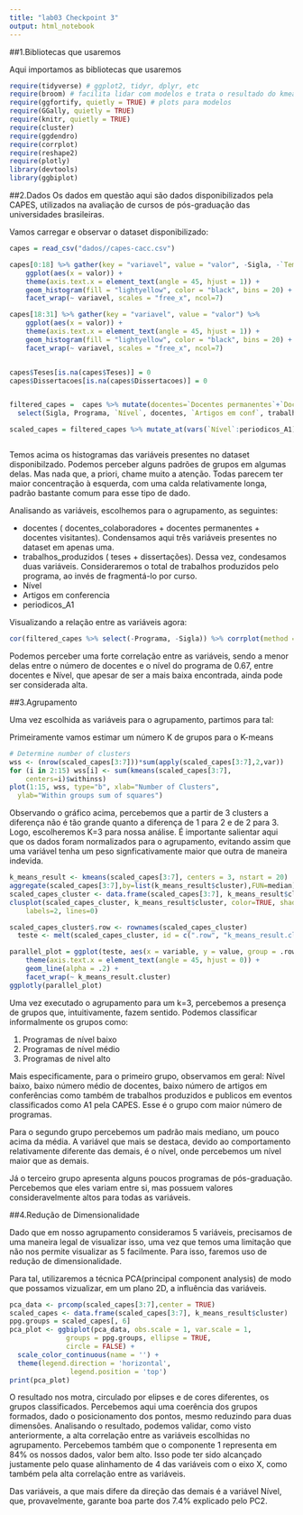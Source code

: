 ```yaml
---
title: "lab03 Checkpoint 3"
output: html_notebook
---
```



##1.Bibliotecas que usaremos

Aqui importamos as bibliotecas que usaremos
```r
require(tidyverse) # ggplot2, tidyr, dplyr, etc
require(broom) # facilita lidar com modelos e trata o resultado do kmeans como modelo
require(ggfortify, quietly = TRUE) # plots para modelos
require(GGally, quietly = TRUE)
require(knitr, quietly = TRUE)
require(cluster)
require(ggdendro)
require(corrplot)
require(reshape2)
require(plotly)
library(devtools)
library(ggbiplot)

```

##2.Dados
Os dados em questão aqui são dados disponibilizados pela CAPES, utilizados na avaliação de cursos de pós-graduação das universidades brasileiras.

Vamos carregar e observar o dataset disponibilizado:
```r
capes = read_csv("dados//capes-cacc.csv")

capes[0:18] %>% gather(key = "variavel", value = "valor", -Sigla, -`Tem doutorado`, -Instituição, -Programa) %>% 
    ggplot(aes(x = valor)) + 
    theme(axis.text.x = element_text(angle = 45, hjust = 1)) +
    geom_histogram(fill = "lightyellow", color = "black", bins = 20) + 
    facet_wrap(~ variavel, scales = "free_x", ncol=7)

capes[18:31] %>% gather(key = "variavel", value = "valor") %>% 
    ggplot(aes(x = valor)) + 
    theme(axis.text.x = element_text(angle = 45, hjust = 1)) +
    geom_histogram(fill = "lightyellow", color = "black", bins = 20) + 
    facet_wrap(~ variavel, scales = "free_x", ncol=7)


capes$Teses[is.na(capes$Teses)] = 0
capes$Dissertacoes[is.na(capes$Dissertacoes)] = 0


filtered_capes =  capes %>% mutate(docentes=`Docentes permanentes`+`Docentes colaboradores`+`Docentes visitantes`, trabalhos_produzidos=Teses+Dissertacoes) %>% 
  select(Sigla, Programa, `Nível`, docentes, `Artigos em conf`, trabalhos_produzidos, periodicos_A1) 

scaled_capes = filtered_capes %>% mutate_at(vars(`Nível`:periodicos_A1), funs(as.numeric(scale(.))))



```
Temos acima os histogramas das variáveis presentes no dataset disponibilzado. Podemos perceber alguns padrões de grupos em algumas delas. Mas nada que, a priori, chame muito a atenção. Todas parecem ter maior concentração à esquerda, com uma calda relativamente longa, padrão bastante comum para esse tipo de dado.

Analisando as variáveis, escolhemos para o agrupamento, as seguintes:

- docentes ( docentes_colaboradores + docentes permanentes + docentes visitantes). Condensamos aqui três variáveis presentes no dataset em apenas uma.
- trabalhos_produzidos ( teses + dissertações). Dessa vez, condesamos duas variáveis. Consideraremos o total de trabalhos produzidos pelo programa, ao invés de fragmentá-lo por curso.
- Nível
- Artigos em conferencia
- periodicos_A1


Visualizando a relação entre as variáveis agora:
```r
cor(filtered_capes %>% select(-Programa, -Sigla)) %>% corrplot(method = "number", type = "lower")

```

Podemos perceber uma forte correlação entre as variáveis, sendo a menor delas entre o número de docentes e o nível do programa de 0.67, entre docentes e Nível, que apesar de ser a mais baixa encontrada, ainda pode ser considerada alta.

##3.Agrupamento

Uma vez escolhida as variáveis para o agrupamento, partimos para tal:

Primeiramente vamos estimar um número K de grupos para o K-means
```r

# Determine number of clusters
wss <- (nrow(scaled_capes[3:7]))*sum(apply(scaled_capes[3:7],2,var))
for (i in 2:15) wss[i] <- sum(kmeans(scaled_capes[3:7], 
  	centers=i)$withinss)
plot(1:15, wss, type="b", xlab="Number of Clusters",
  ylab="Within groups sum of squares")

```
Observando o gráfico acima, percebemos que a partir de 3 clusters a diferença não é tão grande quanto a diferença de 1 para 2 e de 2 para 3.
Logo, escolheremos K=3 para nossa análise.
É importante salientar aqui que os dados foram normalizados para o agrupamento, evitando assim que uma variável tenha um peso signficativamente maior que outra de maneira indevida.

```r
k_means_result <- kmeans(scaled_capes[3:7], centers = 3, nstart = 20)
aggregate(scaled_capes[3:7],by=list(k_means_result$cluster),FUN=median)
scaled_capes_cluster <- data.frame(scaled_capes[3:7], k_means_result$cluster)
clusplot(scaled_capes_cluster, k_means_result$cluster, color=TRUE, shade=TRUE, 
  	labels=2, lines=0)
```

```r
scaled_capes_cluster$.row <- rownames(scaled_capes_cluster)
  teste <- melt(scaled_capes_cluster, id = c(".row", "k_means_result.cluster") )

parallel_plot = ggplot(teste, aes(x = variable, y = value, group = .row, colour = k_means_result.cluster)) + 
    theme(axis.text.x = element_text(angle = 45, hjust = 0)) +
    geom_line(alpha = .2) + 
    facet_wrap(~ k_means_result.cluster)
ggplotly(parallel_plot)
```

Uma vez executado o agrupamento para um k=3, percebemos a presença de grupos que, intuitivamente, fazem sentido. 
Podemos classificar informalmente os grupos como:

1. Programas de nível baixo
2. Programas de nível médio
3. Programas de nivel alto

Mais especificamente, para o primeiro grupo, observamos em geral:
Nível baixo, baixo número médio de docentes, baixo número de artigos em conferências como também de trabalhos produzidos e publicos em eventos classificados como A1 pela CAPES.
Esse é o grupo com maior número de programas.

Para o segundo grupo percebemos um padrão mais mediano, um pouco acima da média. A variável que mais se destaca, devido ao comportamento relativamente diferente das demais, é o nível, onde percebemos um nível maior que as demais.

Já o terceiro grupo apresenta alguns poucos programas de pós-graduação. Percebemos que eles variam entre si, mas possuem valores consideravelmente altos para todas as variáveis.

##4.Redução de Dimensionalidade

Dado que em nosso agrupamento consideramos 5 variáveis, precisamos de uma maneira legal de visualizar isso, uma vez que temos uma limitação que não nos permite visualizar as 5 facilmente. Para isso, faremos uso de redução de dimensionalidade.

Para tal, utilizaremos a técnica PCA(principal component analysis) de modo que possamos vizualizar, em um plano 2D, a influência das variáveis.


```r
pca_data <- prcomp(scaled_capes[3:7],center = TRUE) 
scaled_capes <- data.frame(scaled_capes[3:7], k_means_result$cluster)
ppg.groups = scaled_capes[, 6] 
pca_plot <- ggbiplot(pca_data, obs.scale = 1, var.scale = 1, 
              groups = ppg.groups, ellipse = TRUE, 
              circle = FALSE) + 
  scale_color_continuous(name = '') + 
  theme(legend.direction = 'horizontal', 
               legend.position = 'top')
print(pca_plot)
```

O resultado nos motra, circulado por elipses e de cores diferentes, os grupos classificados.
Percebemos aqui uma coerência dos grupos formados, dado o posicionamento dos pontos, mesmo reduzindo para duas dimensões.
Analisando o resultado, podemos validar, como visto anteriormente, a alta correlação entre as variáveis escolhidas no agrupamento.
Percebemos também que o componente 1 representa em 84% os nossos dados, valor bem alto. Isso pode ter sido alcançado justamente pelo quase alinhamento de 4 das variáveis com o eixo X, como também  pela alta correlação entre as variáveis.

Das variáveis, a que mais difere da direção das demais é a variável Nível, que, provavelmente, garante boa parte dos 7.4% explicado pelo PC2.




